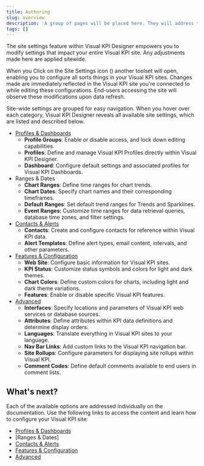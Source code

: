```yaml
---
title: Authoring
slug: overview
description: 'A group of pages will be placed here. They will address topics related to the customization of profiles, dashboards, contacts, alerts, and site settings in general.'
tags: []
---
```



The site settings feature within Visual KPI Designer empowers you to modify settings that impact your entire Visual KPI site. Any adjustments made here are applied sitewide.

When you Click on the Site Settings icon (<PngFont name='options28' />) another toolset will open, enabling you to configure all sorts things in your Visual KPI sites. Changes made are immediately reflected in the Visual KPI site you're connected to while editing these configurations. End-users accessing the site will observe these modifications upon data refresh.

<StylizedImage
  imgURL="img/site-settings/authoring/site-settings.png"
  alt="Visual Designer Options Menu"
/>

Site-wide settings are grouped for easy navigation. When you hover over each category, Visual KPI Designer reveals all available site settings, which are listed and described below. 

- [Profiles & Dashboards](/docs/visual-kpi-design/authoring/profiles-dashboards)
    - **Profile Groups**: Enable or disable access, and lock down editing capabilities. 
    - **Profiles**: Define and manage Visual KPI Profiles directly within Visual KPI Designer. 
    - **Dashboard**: Configure default settings and associated profiles for Visual KPI Dashboards.
- Ranges & Dates
    - **Chart Ranges**: Define time ranges for chart trends.
    - **Chart Dates**: Specify chart names and their corresponding timeframes.
    - **Default Ranges**: Set default trend ranges for Trends and Sparklines.
    - **Event Ranges**: Customize time ranges for data retrieval queries, database time zones, and filter settings.
- [Contacts & Alerts](/docs/visual-kpi-design/authoring/contacts-alerts)
    - **Contacts**: Create and configure contacts for reference within Visual KPI data.
    - **Alert Templates**: Define alert types, email content, intervals, and other parameters.
- [Features & Configuration](/docs/visual-kpi-design/authoring/features-config)
    - **Web Site**: Configure basic information for Visual KPI sites.
    - **KPI Status**: Customize status symbols and colors for light and dark themes.
    - **Chart Colors**: Define custom colors for charts, including light and dark theme variations.
    - **Features**: Enable or disable specific Visual KPI features.
- [Advanced](/docs/visual-kpi-design/authoring/advanced)
    - **Interfaces**: Specify locations and parameters of Visual KPI web services or database sources.
    - **Attributes**: Define attributes within KPI data definitions and determine display orders.
    - **Languages**: Translate everything in Visual KPI sites to your language.
    - **Nav Bar Links**: Add custom links to the Visual KPI navigation bar.
    - **Site Rollups**: Configure parameters for displaying site rollups within Visual KPI.
    - **Comment Codes**: Define default comments available to end users in comment lists.


## What's next?

Each of the available options are addressed individually on the documentation. Use the following links to access the content and learn how to configure your Visual KPI site:

- [Profiles & Dashboards](/docs/visual-kpi-design/authoring/profiles-dashboards)
- [Ranges & Dates]
- [Contacts & Alerts](/docs/visual-kpi-design/authoring/contacts-alerts)
- [Features & Configuration](/docs/visual-kpi-design/authoring/features-config)
- [Advanced](/docs/visual-kpi-design/authoring/advanced)



